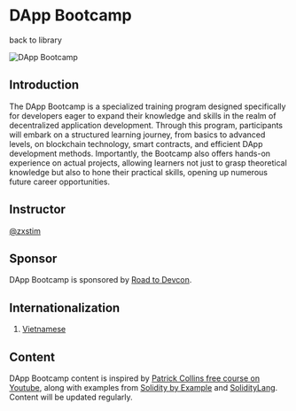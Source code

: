 
# DApp Bootcamp

<Link className="underline text-blue-500" href="/library">back to library</Link>

![DApp Bootcamp](/dapp-bootcamp.webp)

## Introduction
The DApp Bootcamp is a specialized training program designed specifically for developers eager to expand their knowledge and skills in the realm of decentralized application development. Through this program, participants will embark on a structured learning journey, from basics to advanced levels, on blockchain technology, smart contracts, and efficient DApp development methods. Importantly, the Bootcamp also offers hands-on experience on actual projects, allowing learners not just to grasp theoretical knowledge but also to hone their practical skills, opening up numerous future career opportunities.

## Instructor
[@zxstim](https://github.com/zxstim)

## Sponsor
DApp Bootcamp is sponsored by [Road to Devcon](https://blog.ethereum.org/2023/06/29/road-to-devcon7-grants).

## Internationalization
1. [Vietnamese](/dapp-bootcamps/vi)

## Content
DApp Bootcamp content is inspired by [Patrick Collins free course on Youtube](https://www.youtube.com/@PatrickAlphaC), along with examples from [Solidity by Example](https://solidity-by-example.org/) and [SolidityLang](https://soliditylang.org/). Content will be updated regularly.
